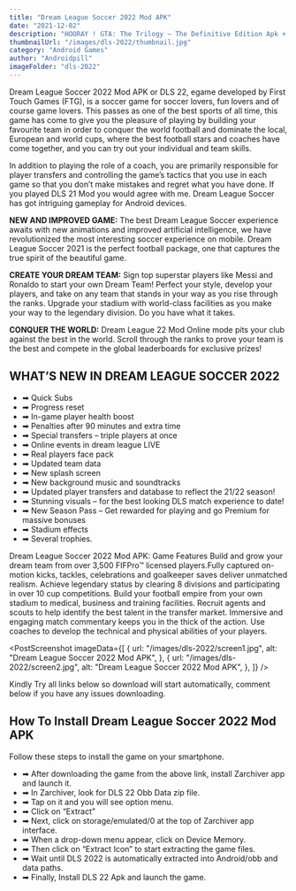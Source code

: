 ```yaml
---
title: "Dream League Soccer 2022 Mod APK"
date: "2021-12-02"
description: "HOORAY ! GTA: The Trilogy – The Definitive Edition Apk + Obb IS FINALLY HERE….. The Grand Theft Auto(GTA) series has become"
thumbnailUrl: "/images/dls-2022/thumbnail.jpg"
category: "Android Games"
author: "Androidpill"
imageFolder: "dls-2022"
---
```



Dream League Soccer 2022 Mod APK or DLS 22, egame developed by First Touch Games (FTG), is a soccer game for soccer lovers, fun lovers and of course game lovers. This passes as one of the best sports of all time, this game has come to give you the pleasure of playing by building your favourite team in order to conquer the world football and dominate the local, European and world cups, where the best football stars and coaches have come together, and you can try out your individual and team skills.

In addition to playing the role of a coach, you are primarily responsible for player transfers and controlling the game’s tactics that you use in each game so that you don’t make mistakes and regret what you have done. If you played DLS 21 Mod you would agree with me. Dream League Soccer has got intriguing gameplay for Android devices.

<NativeBanners type={2} />

**NEW AND IMPROVED GAME:** The best Dream League Soccer experience awaits with new animations and improved artificial intelligence, we have revolutionized the most interesting soccer experience on mobile. Dream League Soccer 2021 is the perfect football package, one that captures the true spirit of the beautiful game.

**CREATE YOUR DREAM TEAM:** Sign top superstar players like Messi and Ronaldo to start your own Dream Team! Perfect your style, develop your players, and take on any team that stands in your way as you rise through the ranks. Upgrade your stadium with world-class facilities as you make your way to the legendary division. Do you have what it takes.

**CONQUER THE WORLD:** Dream League 22 Mod Online mode pits your club against the best in the world. Scroll through the ranks to prove your team is the best and compete in the global leaderboards for exclusive prizes!

## WHAT’S NEW IN DREAM LEAGUE SOCCER 2022

- ➡ Quick Subs
- ➡ Progress reset
- ➡ In-game player health boost
- ➡ Penalties after 90 minutes and extra time
- ➡ Special transfers – triple players at once
- ➡ Online events in dream league LIVE
- ➡ Real players face pack
- ➡ Updated team data
- ➡ New splash screen
- ➡ New background music and soundtracks
- ➡ Updated player transfers and database to reflect the 21/22 season!
- ➡ Stunning visuals – for the best looking DLS match experience to date!
- ➡ New Season Pass – Get rewarded for playing and go Premium for massive bonuses
- ➡ Stadium effects
- ➡ Several trophies.

Dream League Soccer 2022 Mod APK: Game Features
Build and grow your dream team from over 3,500 FIFPro™ licensed players.Fully captured on-motion kicks, tackles, celebrations and goalkeeper saves deliver unmatched realism.
Achieve legendary status by clearing 8 divisions and participating in over 10 cup competitions.
Build your football empire from your own stadium to medical, business and training facilities.
Recruit agents and scouts to help identify the best talent in the transfer market.
Immersive and engaging match commentary keeps you in the thick of the action.
Use coaches to develop the technical and physical abilities of your players.

<PostScreenshot
  imageData={[
    {
      url: "/images/dls-2022/screen1.jpg",
      alt: "Dream League Soccer 2022 Mod APK",
    },
    {
      url: "/images/dls-2022/screen2.jpg",
      alt: "Dream League Soccer 2022 Mod APK",
    },
  ]}
/>

<DownloadLinks
  url="https://linkedprepenseprepense.com/q5qfg8veup?key=ee3100f4306f4ef023600190f239b221"
  text="DOWNLOAD LINK 1"
/>
<DownloadLinks
  url="http://www.mediafire.com/file/kdkkk7ofb1xmbkk/Dream_League_Soccer_2022_by_RM_Gaming_.7z/file"
  text="DOWNLOAD LINK 2"
/>

<DownloadLinks
  url="https://linkedprepenseprepense.com/q5qfg8veup?key=ee3100f4306f4ef023600190f239b221"
  text="DOWNLOAD LINK 3"
/>

<p class="text-center text-sm ">
  Kindly Try all links below so download will start automatically, comment below
  if you have any issues downloading.
</p>

## How To Install Dream League Soccer 2022 Mod APK

Follow these steps to install the game on your smartphone.

- ➡ After downloading the game from the above link, install Zarchiver app and launch it.
- ➡ In Zarchiver, look for DLS 22 Obb Data zip file.
- ➡ Tap on it and you will see option menu.
- ➡ Click on “Extract”
- ➡ Next, click on storage/emulated/0 at the top of Zarchiver app interface.
- ➡ When a drop-down menu appear, click on Device Memory.
- ➡ Then click on “Extract Icon” to start extracting the game files.
- ➡ Wait until DLS 2022 is automatically extracted into Android/obb and data paths.
- ➡ Finally, Install DLS 22 Apk and launch the game.

